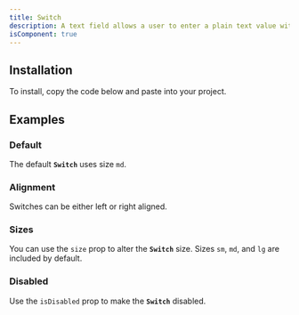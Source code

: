 ```yaml
---
title: Switch
description: A text field allows a user to enter a plain text value with a keyboard.
isComponent: true
---
```


## Installation

To install, copy the code below and paste into your project.

<ComponentSource src="../../packages/ui/src/switch.tsx" />

## Examples

### Default

The default **`Switch`** uses size `md`.

<ComponentExample name="switch" story="default" />

### Alignment

Switches can be either left or right aligned.

<ComponentExample name="switch" story="alignment" />

### Sizes

You can use the `size` prop to alter the **`Switch`** size. Sizes `sm`, `md`, and `lg` are included by default.

<ComponentExample name="switch" story="sizes" />

### Disabled

Use the `isDisabled` prop to make the **`Switch`** disabled.

<ComponentExample name="switch" story="disabled" />
